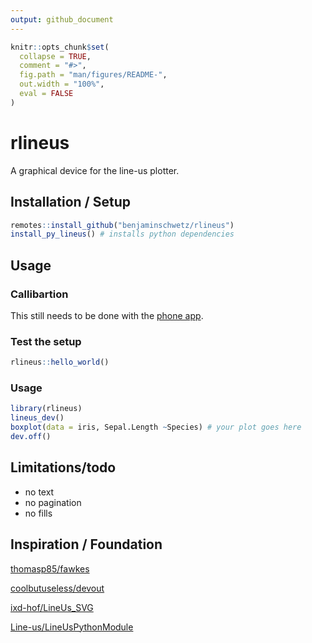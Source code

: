 ```yaml
---
output: github_document
---
```


<!-- README.md is generated from README.Rmd. Please edit that file -->

```r
knitr::opts_chunk$set(
  collapse = TRUE,
  comment = "#>",
  fig.path = "man/figures/README-",
  out.width = "100%",
  eval = FALSE
)
```

# rlineus

<!-- badges: start -->
<!-- badges: end -->

A graphical device for the line-us plotter.

## Installation / Setup

```r
remotes::install_github("benjaminschwetz/rlineus")
install_py_lineus() # installs python dependencies
```


## Usage

### Callibartion

This still needs to be done with the [phone app](https://www.line-us.com/software.html).

### Test the setup

```r
rlineus::hello_world()
```

### Usage

```r
library(rlineus)
lineus_dev()
boxplot(data = iris, Sepal.Length ~Species) # your plot goes here
dev.off()
```

## Limitations/todo

* no text
* no pagination
* no fills

## Inspiration / Foundation

[thomasp85/fawkes](https://github.com/thomasp85/fawkes)

[coolbutuseless/devout](https://github.com/coolbutuseless/devout)

[ixd-hof/LineUs_SVG](https://github.com/ixd-hof/LineUs_SVG)

[Line-us/LineUsPythonModule](https://github.com/Line-us/LineUsPythonModule)

